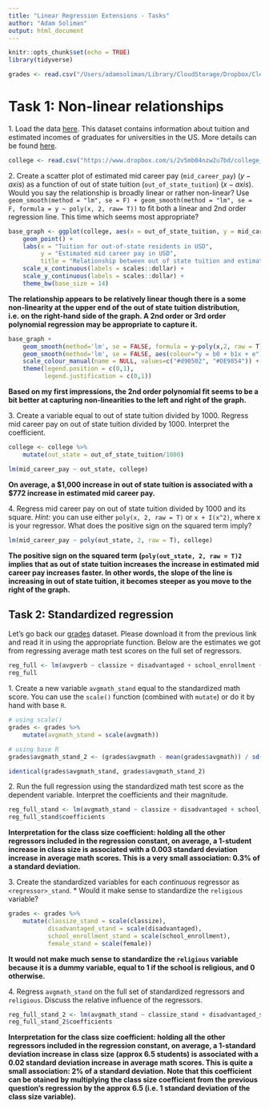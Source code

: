 ```yaml
---
title: "Linear Regression Extensions - Tasks"
author: "Adam Soliman"
output: html_document
---
```


```r
knitr::opts_chunk$set(echo = TRUE)
library(tidyverse)

grades <- read.csv("/Users/adamsoliman/Library/CloudStorage/Dropbox/Clemson/Econometrics Course/Data/grade5_isl.csv")
```

# Task 1: Non-linear relationships

1\. Load the data [here](https://www.dropbox.com/s/2v5mb04nzw2u7bd/college_tuition_income.csv?dl=1). This dataset contains information about tuition and estimated incomes of graduates for universities in the US. More details can be found [here](https://github.com/rfordatascience/tidytuesday/blob/master/data/2020/2020-03-10/readme.md).

```r
college <- read.csv("https://www.dropbox.com/s/2v5mb04nzw2u7bd/college_tuition_income.csv?dl=1")
```


2\. Create a scatter plot of estimated mid career pay (`mid_career_pay`) $(y-axis)$ as a function of out of state tuition (`out_of_state_tuition`) $(x-axis)$. Would you say the relationship is broadly linear or rather non-linear? Use `geom_smooth(method = "lm", se = F) + geom_smooth(method = "lm", se = F, formula = y ~ poly(x, 2, raw= T))` to fit both a linear and 2nd order regression line. This time which seems most appropriate?

```r
base_graph <- ggplot(college, aes(x = out_of_state_tuition, y = mid_career_pay)) +
    geom_point() +
    labs(x = "Tuition for out-of-state residents in USD",
         y = "Estimated mid career pay in USD",
         title = "Relationship between out of state tuition and estimate mid career pay") +
    scale_x_continuous(labels = scales::dollar) +
    scale_y_continuous(labels = scales::dollar) +
    theme_bw(base_size = 14)
```

**The relationship appears to be relatively linear though there is a some non-linearity at the upper end of the out of state tuition distribution, i.e. on the right-hand side of the graph. A 2nd order or 3rd order polynomial regression may be appropriate to capture it.**

```r
base_graph +
    geom_smooth(method='lm', se = FALSE, formula = y~poly(x,2, raw = T), aes(colour="y = b0 + b1x + b2x^2 + e")) +
    geom_smooth(method='lm', se = FALSE, aes(colour="y = b0 + b1x + e")) +
    scale_colour_manual(name = NULL, values=c("#d90502", "#DE9854")) +
    theme(legend.position = c(0,1),
          legend.justification = c(0,1))
```

**Based on my first impressions, the 2nd order polynomial fit seems to be a bit better at capturing non-linearities to the left and right of the graph.**

3\. Create a variable equal to out of state tuition divided by 1000. Regress mid career pay on out of state tuition divided by 1000. Interpret the coefficient.

```r
college <- college %>%
    mutate(out_state = out_of_state_tuition/1000)

lm(mid_career_pay ~ out_state, college)
```

**On average, a $1,000 increase in out of state tuition is associated with a $772 increase in estimated mid career pay.**

4\. Regress mid career pay on out of state tuition divided by 1000 and its square. *Hint:* you can use either `poly(x, 2, raw = T)` or `x + I(x^2)`, where x is your regressor. What does the positive sign on the squared term imply?

```r
lm(mid_career_pay ~ poly(out_state, 2, raw = T), college)
```

**The positive sign on the squared term (`poly(out_state, 2, raw = T)2` implies that as out of state tuition increases the increase in estimated mid career pay increases faster. In other words, the slope of the line is increasing in out of state tuition, it becomes steeper as you move to the right of the graph.**


## Task 2: Standardized regression

Let's go back our [grades](https://www.dropbox.com/scl/fi/77u2r8xznh63jg7aisq4f/grade5_isl.csv?rlkey=uclo7ng24so9fct41kcjm8k0l&dl=0) dataset. Please download it from the previous link and read it in using the appropriate function. Below are the estimates we got from regressing average math test scores on the full set of regressors.

```r
reg_full <- lm(avgverb ~ classize + disadvantaged + school_enrollment + female + religious, grades)
reg_full
```

1\. Create a new variable `avgmath_stand` equal to the standardized math score. You can use the `scale()` function (combined with `mutate`) or do it by hand with base `R`.

```r
# using scale()
grades <- grades %>%
    mutate(avgmath_stand = scale(avgmath))

# using base R
grades$avgmath_stand_2 <- (grades$avgmath - mean(grades$avgmath)) / sd(grades$avgmath)

identical(grades$avgmath_stand, grades$avgmath_stand_2)
```

2\. Run the full regression using the standardized math test score as the dependent variable. Interpret the coefficients and their magnitude.

```r
reg_full_stand <- lm(avgmath_stand ~ classize + disadvantaged + school_enrollment + female + religious, grades)
reg_full_stand$coefficients
```


**Interpretation for the class size coefficient: holding all the other regressors included in the regression constant, on average, a 1-student increase in class size is associated with a 0.003 standard deviation increase in average math scores. This is a very small association: 0.3% of a standard deviation.**

3\. Create the standardized variables for each *continuous* regressor as `<regressor>_stand`. 
  * Would it make sense to standardize the `religious` variable?

```r
grades <- grades %>%
    mutate(classize_stand = scale(classize),
           disadvantaged_stand = scale(disadvantaged),
           school_enrollment_stand = scale(school_enrollment),
           female_stand = scale(female))
```

**It would not make much sense to standardize the `religious` variable because it is a dummy variable, equal to 1 if the school is religious, and 0 otherwise.**

4\. Regress `avgmath_stand` on the full set of standardized regressors and `religious`. Discuss the relative influence of the regressors.

```r
reg_full_stand_2 <- lm(avgmath_stand ~ classize_stand + disadvantaged_stand + school_enrollment_stand + female_stand + religious, grades)
reg_full_stand_2$coefficients
```

**Interpretation for the class size coefficient: holding all the other regressors included in the regression constant, on average, a 1-standard deviation increase in class size (approx 6.5 students) is associated with a 0.02 standard deviation increase in average math scores. This is quite a small association: 2% of a standard deviation. Note that this coefficient can be otained by multiplying the class size coefficient from the previous question's regression by the approx 6.5 (i.e. 1 standard deviation of the class size variable).**

